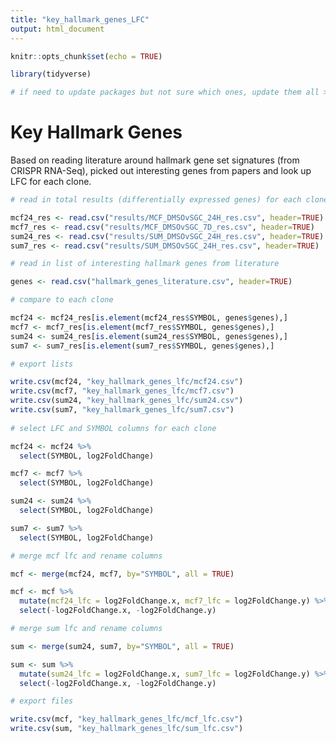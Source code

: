 ```yaml
---
title: "key_hallmark_genes_LFC"
output: html_document
---
```


```r
knitr::opts_chunk$set(echo = TRUE)

library(tidyverse)

# if need to update packages but not sure which ones, update them all > update.packages(checkBuilt=TRUE)
```

# Key Hallmark Genes

Based on reading literature around hallmark gene set signatures (from CRISPR RNA-Seq), picked out interesting genes from papers and look up LFC for each clone.

```r
# read in total results (differentially expressed genes) for each clone

mcf24_res <- read.csv("results/MCF_DMSOvSGC_24H_res.csv", header=TRUE)
mcf7_res <- read.csv("results/MCF_DMSOvSGC_7D_res.csv", header=TRUE)
sum24_res <- read.csv("results/SUM_DMSOvSGC_24H_res.csv", header=TRUE)
sum7_res <- read.csv("results/SUM_DMSOvSGC_24H_res.csv", header=TRUE)

# read in list of interesting hallmark genes from literature

genes <- read.csv("hallmark_genes_literature.csv", header=TRUE)

# compare to each clone

mcf24 <- mcf24_res[is.element(mcf24_res$SYMBOL, genes$genes),]
mcf7 <- mcf7_res[is.element(mcf7_res$SYMBOL, genes$genes),]
sum24 <- sum24_res[is.element(sum24_res$SYMBOL, genes$genes),]
sum7 <- sum7_res[is.element(sum7_res$SYMBOL, genes$genes),]

# export lists

write.csv(mcf24, "key_hallmark_genes_lfc/mcf24.csv")
write.csv(mcf7, "key_hallmark_genes_lfc/mcf7.csv")
write.csv(sum24, "key_hallmark_genes_lfc/sum24.csv")
write.csv(sum7, "key_hallmark_genes_lfc/sum7.csv")
  
# select LFC and SYMBOL columns for each clone

mcf24 <- mcf24 %>% 
  select(SYMBOL, log2FoldChange)

mcf7 <- mcf7 %>% 
  select(SYMBOL, log2FoldChange)

sum24 <- sum24 %>% 
  select(SYMBOL, log2FoldChange)

sum7 <- sum7 %>% 
  select(SYMBOL, log2FoldChange)

# merge mcf lfc and rename columns

mcf <- merge(mcf24, mcf7, by="SYMBOL", all = TRUE)

mcf <- mcf %>% 
  mutate(mcf24_lfc = log2FoldChange.x, mcf7_lfc = log2FoldChange.y) %>% 
  select(-log2FoldChange.x, -log2FoldChange.y)

# merge sum lfc and rename columns

sum <- merge(sum24, sum7, by="SYMBOL", all = TRUE)

sum <- sum %>% 
  mutate(sum24_lfc = log2FoldChange.x, sum7_lfc = log2FoldChange.y) %>% 
  select(-log2FoldChange.x, -log2FoldChange.y)

# export files

write.csv(mcf, "key_hallmark_genes_lfc/mcf_lfc.csv")
write.csv(sum, "key_hallmark_genes_lfc/sum_lfc.csv")


```
